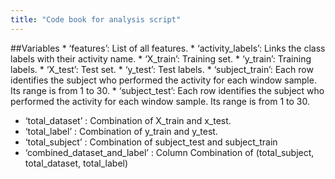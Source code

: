 ```yaml
---
title: "Code book for analysis script"
---
```

##Variables
* 'features': List of all features.
* 'activity_labels': Links the class labels with their activity name.
* 'X_train': Training set.
* 'y_train': Training labels.
* 'X_test': Test set.
* 'y_test': Test labels.
* 'subject_train': Each row identifies the subject who performed the activity for each window sample. Its range is from 1 to 30. 
* 'subject_test': Each row identifies the subject who performed the activity for each window sample. Its range is from 1 to 30.

* 'total_dataset' : Combination of X_train and x_test.
* 'total_label' : Combination of y_train and y_test.
* 'total_subject' : Combination of subject_test and subject_train
* 'combined_dataset_and_label ' : Column Combination of (total_subject, total_dataset, total_label)

